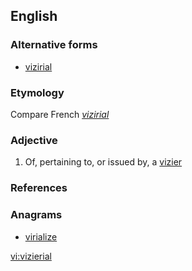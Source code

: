 ==English==

===Alternative forms===
*[[vizirial]]

===Etymology===
Compare French ''[[:fr:vizirial|vizirial]]''

===Adjective===
{{en-adj|-}}

# Of, pertaining to, or issued by, a [[vizier]] 

===References===
{{1913}}

===Anagrams===
* [[virialize#English|virialize]]

[[vi:vizierial]]